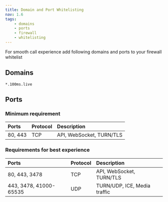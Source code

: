```yaml
---
title: Domain and Port Whitelisting
nav: 1.6
tags:
    - domains
    - ports
    - firewall
    - whitelisting
---
```


<Content alias="domainsAndPorts" />

For smooth call experience add following domains and ports to your firewall whitelist

## Domains

`*.100ms.live`

## Ports

### Minimum requirement

| Ports                  | Protocol  | Description                   |
| :--------------------- | :-------- | :---------------------------- |
| 80, 443                | TCP       | API, WebSocket, TURN/TLS      |

### Requirements for best experience

| Ports                  | Protocol  | Description                   |
| :--------------------- | :-------- | :---------------------------- |
| 80, 443, 3478          | TCP       | API, WebSocket, TURN/TLS      |
| 443, 3478, 41000-65535 | UDP       | TURN/UDP, ICE, Media traffic  |
